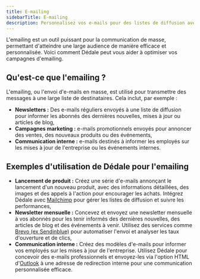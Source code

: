 ```yaml
---
title: E-mailing
sidebarTitle: E-mailing
description: Personnalisez vos e-mails pour des listes de diffusion avec Dédale
---
```


L'emailing est un outil puissant pour la communication de masse, permettant d'atteindre une large audience de manière efficace et personnalisée. Voici comment Dédale peut vous aider à optimiser vos campagnes d'emailing.

## Qu'est-ce que l'emailing ?

L'emailing, ou l'envoi d'e-mails en masse, est utilisé pour transmettre des messages à une large liste de destinataires. Cela inclut, par exemple :

- **Newsletters :** Des e-mails réguliers envoyés à une liste de diffusion pour informer les abonnés des dernières nouvelles, mises à jour ou articles de blog,
- **Campagnes marketing :** e-mails promotionnels envoyés pour annoncer des ventes, des nouveaux produits ou des événements,
- **Communication interne :** e-mails destinés à informer les employés sur les mises à jour de l'entreprise ou les événements internes.

## Exemples d'utilisation de Dédale pour l'emailing

- **Lancement de produit :** Créez une série d'e-mails annonçant le lancement d'un nouveau produit, avec des informations détaillées, des images et des appels à l'action pour encourager les achats. Intégrez Dédale avec [Mailchimp](/dedale/integrations/mailchimp) pour gérer les listes de diffusion et suivre les performances,
- **Newsletter mensuelle :** Concevez et envoyez une newsletter mensuelle à vos abonnés pour les tenir informés des dernières nouvelles, des articles de blog et des événements à venir. Utilisez des services comme [Brevo (ex Sendinblue)](/dedale/integrations/brevo) pour automatiser l'envoi et analyser les taux d'ouverture et de clics,
- **Communication interne :** Créez des modèles d'e-mails pour informer vos employés sur les mises à jour de l'entreprise. Utilisez Dédale pour concevoir des e-mails professionnels et envoyez-les via l'option HTML d'[Outlook](/dedale/integrations/outlook) à une adresse de redirection interne pour une communication personnalisée efficace.
